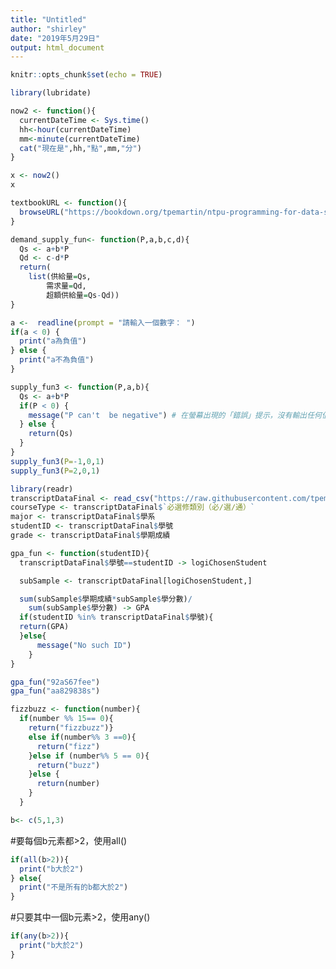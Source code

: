 ```yaml
---
title: "Untitled"
author: "shirley"
date: "2019年5月29日"
output: html_document
---
```


```r
knitr::opts_chunk$set(echo = TRUE)
```

```r
library(lubridate)

now2 <- function(){
  currentDateTime <- Sys.time()
  hh<-hour(currentDateTime)
  mm<-minute(currentDateTime)
  cat("現在是",hh,"點",mm,"分")
}
```

```r
x <- now2()
x
```

```r
textbookURL <- function(){
  browseURL("https://bookdown.org/tpemartin/ntpu-programming-for-data-science/")
}
```

```r
demand_supply_fun<- function(P,a,b,c,d){
  Qs <- a+b*P
  Qd <- c-d*P
  return(
    list(供給量=Qs,
        需求量=Qd,
        超額供給量=Qs-Qd))
}

```

```r
a <-  readline(prompt = "請輸入一個數字： ")
if(a < 0) {
  print("a為負值")
} else {
  print("a不為負值")
}
```

```r
supply_fun3 <- function(P,a,b){
  Qs <- a+b*P
  if(P < 0) {
    message("P can't  be negative") # 在螢幕出現的「錯誤」提示，沒有輸出任何值
  } else {
    return(Qs)
  }
}
supply_fun3(P=-1,0,1)
supply_fun3(P=2,0,1)
```

```r
library(readr)
transcriptDataFinal <- read_csv("https://raw.githubusercontent.com/tpemartin/github-data/master/transcriptDataFinal.csv")
courseType <- transcriptDataFinal$`必選修類別（必∕選∕通）`
major <- transcriptDataFinal$學系
studentID <- transcriptDataFinal$學號
grade <- transcriptDataFinal$學期成績
```


```r
gpa_fun <- function(studentID){
  transcriptDataFinal$學號==studentID -> logiChosenStudent

  subSample <- transcriptDataFinal[logiChosenStudent,]

  sum(subSample$學期成績*subSample$學分數)/
    sum(subSample$學分數) -> GPA
  if(studentID %in% transcriptDataFinal$學號){
  return(GPA)
  }else{
      message("No such ID")
    }
}

gpa_fun("92aS67fee") 
gpa_fun("aa829838s")
```

```r
fizzbuzz <- function(number){
  if(number %% 15== 0){
    return("fizzbuzz")}
    else if(number%% 3 ==0){
      return("fizz")
    }else if (number%% 5 == 0){
      return("buzz")
    }else {
      return(number)
    }
  }
```

```r
b<- c(5,1,3)
```

#要每個b元素都>2，使用all()
```r
if(all(b>2)){
  print("b大於2")
} else{
  print("不是所有的b都大於2")
}

```

#只要其中一個b元素>2，使用any()
```r
if(any(b>2)){
  print("b大於2")
}
```

